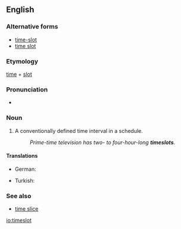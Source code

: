 ==English==
===Alternative forms===
* [[time-slot]]
* [[time slot]]

===Etymology===
[[time]] + [[slot]]

===Pronunciation===
* {{hyphenation|time|slot|lang=en}}

===Noun===
{{en-noun}}

# A conventionally defined time interval in a schedule.
#: ''Prime-time television has two- to four-hour-long '''timeslots'''.''

====Translations====
{{trans-top}}
* German: {{t|de|Zeitschlitz|m}}
{{trans-mid}}
* Turkish: {{t|tr|zaman aralığı}}
{{trans-bottom}}

===See also===
* [[time slice]]

[[io:timeslot]]
